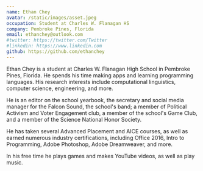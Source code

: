 ```yaml
---
name: Ethan Chey
avatar: /static/images/asset.jpeg
occupation: Student at Charles W. Flanagan HS
company: Pembroke Pines, Florida
email: ethanchey@outlook.com
#twitter: https://twitter.com/Twitter
#linkedin: https://www.linkedin.com
github: https://github.com/ethanchey
---
```


Ethan Chey is a student at Charles W. Flanagan High School in Pembroke Pines, Florida. He spends his time making apps and learning programming languages. His research interests include computational linguistics, computer science, engineering, and more.

He is an editor on the school yearbook, the secretary and social media manager for the Falcon Sound, the school's band; a member of Political Activism and Voter Engagement club, a member of the school's Game Club, and a member of the Science National Honor Society.

He has taken several Advanced Placement and AICE courses, as well as earned numerous industry certifications, including Office 2016, Intro to Programming, Adobe Photoshop, Adobe Dreamweaver, and more.

In his free time he plays games and makes YouTube videos, as well as play music.
